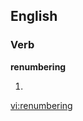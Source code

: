 
==English==

===Verb===
'''renumbering'''

# {{present participle of|[[renumber]]}}

[[vi:renumbering]]